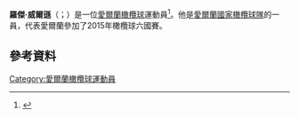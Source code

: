 '''羅傑·威爾遜'''（{{lang-en|Roger Wilson}}；{{bd|1981年|9月21日}}）是一位[[愛爾蘭|愛爾蘭]][[橄欖球|橄欖球]]運動員<ref>{{cite web |url= http://www.premiershiprugby.com/premiership/rugby/northampton_saints.php?section=1 |title= Aviva Premiership Rugby – Northampton Saints |work= web page |publisher= Premier Rugby |accessdate= 22 September 2011 |deadurl= yes |archiveurl= https://web.archive.org/web/20120202052702/http://www.premiershiprugby.com/premiership/rugby/northampton_saints.php?section=1 |archivedate= 2012年2月2日 }}</ref>。他是[[愛爾蘭國家橄欖球隊|愛爾蘭國家橄欖球隊]]的一員，代表愛爾蘭參加了2015年橄欖球六國賽。
==參考資料==
{{Reflist}}
[[Category:愛爾蘭橄欖球運動員|Category:愛爾蘭橄欖球運動員]]